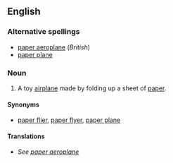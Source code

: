 <!-- If you edit this page, please also edit "paper aeroplane" to keep these two pages in synch-->
==English==

===Alternative spellings===
* [[paper aeroplane]] (''British'')
* [[paper plane]]

===Noun===
{{en-noun|sg=[[paper]] [[airplane]]}}

# A toy [[airplane]] made by folding up a sheet of [[paper]].

====Synonyms====
*[[paper flier]], [[paper flyer]], [[paper plane]]

====Translations====
*''See [[paper aeroplane#Translations|paper aeroplane]]''

<!-- If you edit this page, please also edit "paper aeroplane" to keep these two pages in synch-->